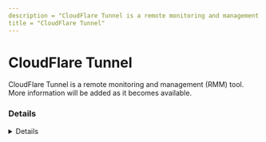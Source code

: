 ```yaml
---
description = "CloudFlare Tunnel is a remote monitoring and management (RMM) tool. More information will be added as it becomes available."
title = "CloudFlare Tunnel"
---
```




# CloudFlare Tunnel

CloudFlare Tunnel is a remote monitoring and management (RMM) tool. More information will be added as it becomes available.

### Details
<Details author={""}
         category={""}
         created={""}
         website={""}
         lastModified={"2/7/2024"}
         privileges={""}
         free={ false }
         verification={ false }
/>

#### Installation Paths
<Card code={ ["cloudflared.exe"] }/>





### Forensic Artifacts




#### Network Artifacts
<EuiSpacer size="xl"/>
<NetworkArtifactsTable data={ [{"Description": "Known remote domains", "Domains": ["cloudflare.com/products/tunnel/"], "Ports": []}] }/>




### Detections
- Detects potential network activity of CloudFlare Tunnel RMM tool
  - [Sigma Rule](https://github.com/magicsword-io/LOLRMM/blob/main/detections/sigma/cloudflare_tunnel_network_sigma.yml)
- Detects potential processes activity of CloudFlare Tunnel RMM tool
  - [Sigma Rule](https://github.com/magicsword-io/LOLRMM/blob/main/detections/sigma/cloudflare_tunnel_processes_sigma.yml)

### References
- [cloudflare.com/products/tunnel/](cloudflare.com/products/tunnel/)

